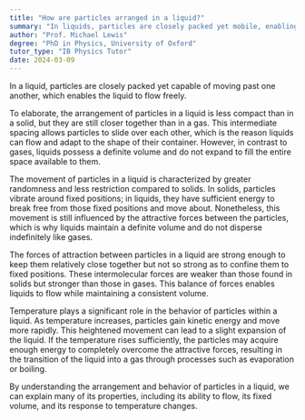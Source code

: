 ```yaml
---
title: "How are particles arranged in a liquid?"
summary: "In liquids, particles are closely packed yet mobile, enabling them to flow past one another. This characteristic allows liquids to take the shape of their container."
author: "Prof. Michael Lewis"
degree: "PhD in Physics, University of Oxford"
tutor_type: "IB Physics Tutor"
date: 2024-03-09
---
```


In a liquid, particles are closely packed yet capable of moving past one another, which enables the liquid to flow freely.

To elaborate, the arrangement of particles in a liquid is less compact than in a solid, but they are still closer together than in a gas. This intermediate spacing allows particles to slide over each other, which is the reason liquids can flow and adapt to the shape of their container. However, in contrast to gases, liquids possess a definite volume and do not expand to fill the entire space available to them.

The movement of particles in a liquid is characterized by greater randomness and less restriction compared to solids. In solids, particles vibrate around fixed positions; in liquids, they have sufficient energy to break free from those fixed positions and move about. Nonetheless, this movement is still influenced by the attractive forces between the particles, which is why liquids maintain a definite volume and do not disperse indefinitely like gases.

The forces of attraction between particles in a liquid are strong enough to keep them relatively close together but not so strong as to confine them to fixed positions. These intermolecular forces are weaker than those found in solids but stronger than those in gases. This balance of forces enables liquids to flow while maintaining a consistent volume.

Temperature plays a significant role in the behavior of particles within a liquid. As temperature increases, particles gain kinetic energy and move more rapidly. This heightened movement can lead to a slight expansion of the liquid. If the temperature rises sufficiently, the particles may acquire enough energy to completely overcome the attractive forces, resulting in the transition of the liquid into a gas through processes such as evaporation or boiling.

By understanding the arrangement and behavior of particles in a liquid, we can explain many of its properties, including its ability to flow, its fixed volume, and its response to temperature changes.
    